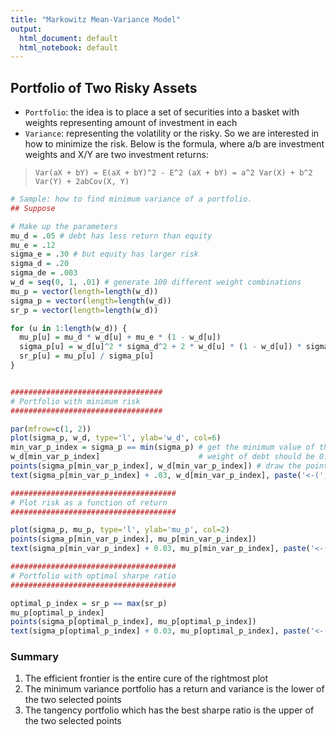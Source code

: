 ```yaml
---
title: "Markowitz Mean-Variance Model"
output:
  html_document: default
  html_notebook: default
---
```


## Portfolio of Two Risky Assets

* `Portfolio`: the idea is to place a set of securities into a basket with weights representing amount of investment in each
* `Variance`: representing the volatility or the risky. So we are interested in how to minimize the risk. Below is the formula, where a/b are investment weights and X/Y are two investment returns:

> `Var(aX + bY) = E(aX + bY)^2 - E^2 (aX + bY) = a^2 Var(X) + b^2 Var(Y) + 2abCov(X, Y)`

```r
# Sample: how to find minimum variance of a portfolio.
## Suppose 

# Make up the parameters
mu_d = .05 # debt has less return than equity
mu_e = .12
sigma_e = .30 # but equity has larger risk
sigma_d = .20
sigma_de = .003
w_d = seq(0, 1, .01) # generate 100 different weight combinations
mu_p = vector(length=length(w_d))
sigma_p = vector(length=length(w_d))
sr_p = vector(length=length(w_d))

for (u in 1:length(w_d)) {
  mu_p[u] = mu_d * w_d[u] + mu_e * (1 - w_d[u])
  sigma_p[u] = w_d[u]^2 * sigma_d^2 + 2 * w_d[u] * (1 - w_d[u]) * sigma_de + (1-w_d[u])^2 * sigma_e^2
  sr_p[u] = mu_p[u] / sigma_p[u]
}


##################################
# Portfolio with minimum risk
##################################

par(mfrow=c(1, 2))
plot(sigma_p, w_d, type='l', ylab='w_d', col=6)
min_var_p_index = sigma_p == min(sigma_p) # get the minimum value of the portfolio
w_d[min_var_p_index]                      # weight of debt should be 0.7 to get the least risk
points(sigma_p[min_var_p_index], w_d[min_var_p_index]) # draw the point of minimum variance
text(sigma_p[min_var_p_index] + .03, w_d[min_var_p_index], paste('<-(', sigma_p[min_var_p_index], ',', w_d[min_var_p_index], ')'), cex=.75)

#####################################
# Plot risk as a function of return
#####################################

plot(sigma_p, mu_p, type='l', ylab='mu_p', col=2)
points(sigma_p[min_var_p_index], mu_p[min_var_p_index])
text(sigma_p[min_var_p_index] + 0.03, mu_p[min_var_p_index], paste('<-(', sigma_p[min_var_p_index], ',', mu_p[min_var_p_index], ')'), cex=.75) 

#####################################
# Portfolio with optimal sharpe ratio
#####################################

optimal_p_index = sr_p == max(sr_p)
mu_p[optimal_p_index]
points(sigma_p[optimal_p_index], mu_p[optimal_p_index])
text(sigma_p[optimal_p_index] + 0.03, mu_p[optimal_p_index], paste('<-(', sigma_p[optimal_p_index], ',', mu_p[optimal_p_index], ')'), cex=.75) 
```
### Summary

1. The efficient frontier is the entire cure of the rightmost plot
2. The minimum variance portfolio has a return and variance is the lower of the two selected points
3. The tangency portfolio which has the best sharpe ratio is the upper of the two selected points

